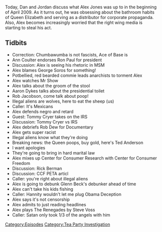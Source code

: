 {{DEFAULTSORT:
    #_EPISODE_0243:April 1-2, 2009
}}{{Episode
    | title             = April 1-2, 2009
    | caption           = Listen to this episode on [https://knowledgefight.libsyn.com/knowledge-fight-april-1-2-2009 Libsyn] [https://open.spotify.com/episode/4mEsBzumLcpzUbyUiDKIYr Spotify], Read the [[Transcript/243: April 1-2, 2009|Unofficial Transcript]]
    | episodeNumber     = 243
    | length            = 01:31:10
    | airDate           = December 24, 2018
    | coverageStartDate = April 1, 2009
    | coverageEndDate   = April 2, 2009
    | episodeType       = [[:Category:Tea Party Investigation|Tea Party Investigation]]
    | appearance        = [[Ann Coulter]], [[Ron Paul]], [[George Soros]], [[Aaron Dykes]], [[Rob Jacobson]], [[Tommy Cryer]], [[Rob Dew]], [[Ted Anderson]], [[Rick Berman]]
    | previousEpisode   = [[242: December 18-19, 2018]]
    | nextEpisode       = [[244: October 5, 2014]]
}}

{{Stub}}

Today, Dan and Jordan discuss what Alex Jones was up to in the beginning of April 2009. As it turns out, he was obsessing about the bathroom habits of Queen Elizabeth and serving as a distributor for corporate propaganda. Also, Alex becomes increasingly worried that the right wing media is starting to steal his act.

==Tidbits==

*Correction: Chumbawumba is not fascists, Ace of Base is
*Ann Coulter endorses Ron Paul for president
*Discussion: Alex is seeing his rhetoric in MSM
*Alex blames George Soros for something!
*Potbellied, red bearded commie leads anarchists to torment Alex
*Alex watches Mr Show
*Alex talks about the groom of the stool
*Aaron Dykes talks about the presidential toilet
*Rob Jacobson, come talk about poop!
*Illegal aliens are wolves, here to eat the sheep (us)
*Caller: It's Mexicans
*Alex defends negro and retard
*Guest: Tommy Cryer takes on the IRS
*Discussion: Tommy Cryer vs IRS
*Alex debriefs Rob Dew for Documentary
*Alex gets super racist
*Illegal aliens know what they're doing
*Breaking news: the Queen poops, buy gold, here's Ted Anderson
*I want apologies
*They're going to bring in hard marital law
*Alex mixes up Center for Consumer Research with Center for Consumer Freedom
*Discussion: Rick Berman
*Discussion: CCF PETA articl
*Caller: you're right about illegal aliens
*Alex is going to debunk Glenn Beck's debunker ahead of time
*Alex can't take his kids fishing
*Caller: Hannity wouldn't let me plug Obama Deception
*Alex says it's not censorship
*Alex admits to just reading headlines
*Alex plays The Renegades by Steve Voss
*Caller: Satan only took 1/3 of the angels with him

[[Category:Episodes]]
[[Category:Tea Party Investigation]]
